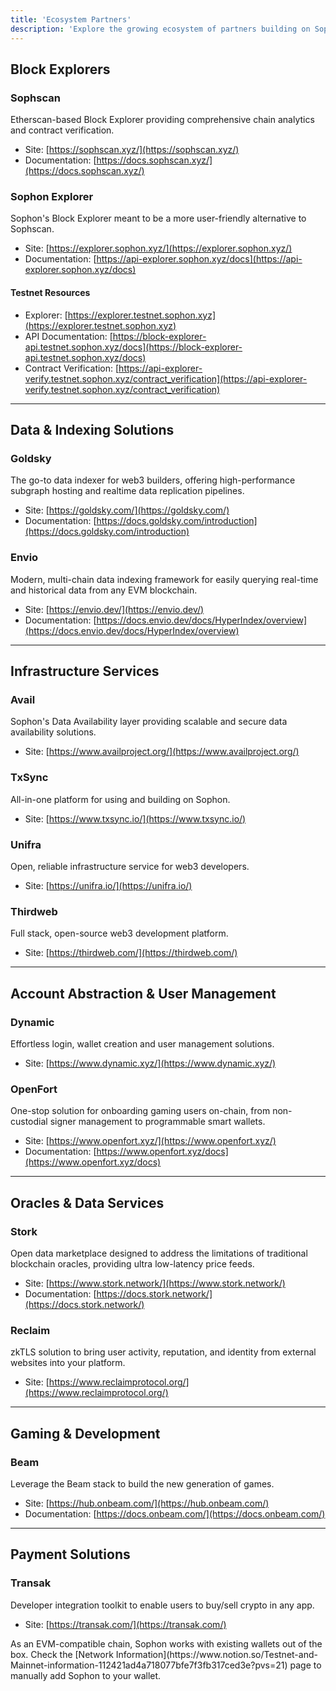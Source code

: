 ```yaml
---
title: 'Ecosystem Partners'
description: 'Explore the growing ecosystem of partners building on Sophon'
---
```


## Block Explorers

### Sophscan
Etherscan-based Block Explorer providing comprehensive chain analytics and contract verification.
- Site: [https://sophscan.xyz/](https://sophscan.xyz/)
- Documentation: [https://docs.sophscan.xyz/](https://docs.sophscan.xyz/)

### Sophon Explorer
Sophon's Block Explorer meant to be a more user-friendly alternative to Sophscan.
- Site: [https://explorer.sophon.xyz/](https://explorer.sophon.xyz/)
- Documentation: [https://api-explorer.sophon.xyz/docs](https://api-explorer.sophon.xyz/docs)

#### Testnet Resources
- Explorer: [https://explorer.testnet.sophon.xyz](https://explorer.testnet.sophon.xyz)
- API Documentation: [https://block-explorer-api.testnet.sophon.xyz/docs](https://block-explorer-api.testnet.sophon.xyz/docs)
- Contract Verification: [https://api-explorer-verify.testnet.sophon.xyz/contract_verification](https://api-explorer-verify.testnet.sophon.xyz/contract_verification)

---

## Data & Indexing Solutions

### Goldsky
The go-to data indexer for web3 builders, offering high-performance subgraph hosting and realtime data replication pipelines.
- Site: [https://goldsky.com/](https://goldsky.com/)
- Documentation: [https://docs.goldsky.com/introduction](https://docs.goldsky.com/introduction)

### Envio
Modern, multi-chain data indexing framework for easily querying real-time and historical data from any EVM blockchain.
- Site: [https://envio.dev/](https://envio.dev/)
- Documentation: [https://docs.envio.dev/docs/HyperIndex/overview](https://docs.envio.dev/docs/HyperIndex/overview)

---

## Infrastructure Services

### Avail
Sophon's Data Availability layer providing scalable and secure data availability solutions.
- Site: [https://www.availproject.org/](https://www.availproject.org/)

### TxSync
All-in-one platform for using and building on Sophon.
- Site: [https://www.txsync.io/](https://www.txsync.io/)

### Unifra
Open, reliable infrastructure service for web3 developers.
- Site: [https://unifra.io/](https://unifra.io/)

### Thirdweb
Full stack, open-source web3 development platform.
- Site: [https://thirdweb.com/](https://thirdweb.com/)

---

## Account Abstraction & User Management

### Dynamic
Effortless login, wallet creation and user management solutions.
- Site: [https://www.dynamic.xyz/](https://www.dynamic.xyz/)

### OpenFort
One-stop solution for onboarding gaming users on-chain, from non-custodial signer management to programmable smart wallets.
- Site: [https://www.openfort.xyz/](https://www.openfort.xyz/)
- Documentation: [https://www.openfort.xyz/docs](https://www.openfort.xyz/docs)

---

## Oracles & Data Services

### Stork
Open data marketplace designed to address the limitations of traditional blockchain oracles, providing ultra low-latency price feeds.
- Site: [https://www.stork.network/](https://www.stork.network/)
- Documentation: [https://docs.stork.network/](https://docs.stork.network/)

### Reclaim
zkTLS solution to bring user activity, reputation, and identity from external websites into your platform.
- Site: [https://www.reclaimprotocol.org/](https://www.reclaimprotocol.org/)

---

## Gaming & Development

### Beam
Leverage the Beam stack to build the new generation of games.
- Site: [https://hub.onbeam.com/](https://hub.onbeam.com/)
- Documentation: [https://docs.onbeam.com/](https://docs.onbeam.com/)

---

## Payment Solutions

### Transak
Developer integration toolkit to enable users to buy/sell crypto in any app.
- Site: [https://transak.com/](https://transak.com/)

<Note>
As an EVM-compatible chain, Sophon works with existing wallets out of the box. Check the [Network Information](https://www.notion.so/Testnet-and-Mainnet-information-112421ad4a718077bfe7f3fb317ced3e?pvs=21) page to manually add Sophon to your wallet.
</Note>
